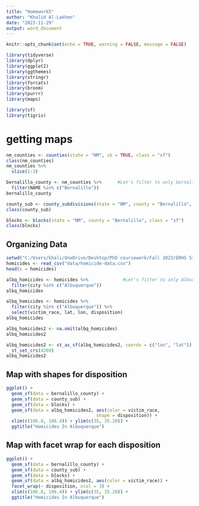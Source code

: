 ```yaml
---
title: "Homework5"
author: "Khalid Al-Lakhen"
date: "2023-11-29"
output: word_document
---
```


```r
knitr::opts_chunk$set(echo = TRUE, warning = FALSE, message = FALSE)
```

```r
library(tidyverse)
library(dplyr)
library(ggplot2)
library(ggthemes)
library(stringr)
library(forcats)
library(broom)
library(purrr)
library(maps)
```

```r
library(sf)
library(tigris)
```

# getting maps 

```r
nm_counties <- counties(state = "NM", cb = TRUE, class = "sf")
class(nm_counties)
nm_counties %>% 
  slice(1:3)
```

```r
bernalillo_county <- nm_counties %>%      #Let's filter to only bernalillo county
  filter(NAME %in% c("Bernalillo"))
bernalillo_county


```

```r
county_sub <- county_subdivisions(state = "NM", county = "Bernalillo", cb = TRUE, class = "sf") 
class(county_sub)
```

```r
blocks <- blocks(state = "NM", county = "Bernalillo", class = "sf") 
class(blocks)
```


## Organizing Data

```r
setwd("C:/Users/khali/OneDrive/Desktop/PhD coursework/Fall 2023/ERHS 535/Homework5")
homicides <- read_csv("data/homicide-data.csv")
head(x = homicides) 

albq_homicides <- homicides %>%             #Let's filter to only Albuquerque as the city
  filter(city %in% c("Albuquerque"))
albq_homicides
```


```r
albq_homicides <- homicides %>% 
  filter(city %in% c("Albuquerque")) %>%
  select(victim_race, lat, lon, disposition)
albq_homicides

albq_homicides2 <- na.omit(albq_homicides)
albq_homicides2
```


```r
albq_homicides2 <- st_as_sf(albq_homicides2, coords = c("lon", "lat")) %>% 
  st_set_crs(4269)
albq_homicides2 
```

## Map with shapes for disposition 
```r
ggplot() +
  geom_sf(data = bernalillo_county) +
  geom_sf(data = county_sub) +
  geom_sf(data = blocks) + 
  geom_sf(data = albq_homicides2, aes(color = victim_race,
                                  shape = disposition)) +
  xlim(c(106.8, 106.4)) + ylim(c(35, 35.20)) +
  ggtitle("Homicides In Albuquerque")
```



## Map with facet wrap for each disposition 
```r
ggplot() +
  geom_sf(data = bernalillo_county) +
  geom_sf(data = county_sub) +
  geom_sf(data = blocks) + 
  geom_sf(data = albq_homicides2, aes(color = victim_race)) +
  facet_wrap(~ disposition, ncol = 3) +
  xlim(c(106.8, 106.4)) + ylim(c(35, 35.20)) +
  ggtitle("Homicides In Albuquerque")
```



